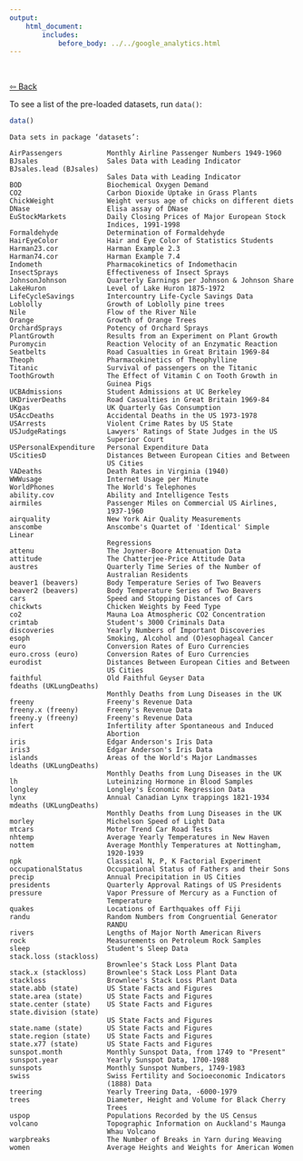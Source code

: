```yaml
---
output:
    html_document:
        includes:
            before_body: ../../google_analytics.html
---
```


<br>

<a href="../../R.html" target="_blank">⇦ Back</a>

To see a list of the pre-loaded datasets, run `data()`:

```r
data()
```

```
Data sets in package ‘datasets’:

AirPassengers           Monthly Airline Passenger Numbers 1949-1960
BJsales                 Sales Data with Leading Indicator
BJsales.lead (BJsales)
                        Sales Data with Leading Indicator
BOD                     Biochemical Oxygen Demand
CO2                     Carbon Dioxide Uptake in Grass Plants
ChickWeight             Weight versus age of chicks on different diets
DNase                   Elisa assay of DNase
EuStockMarkets          Daily Closing Prices of Major European Stock
                        Indices, 1991-1998
Formaldehyde            Determination of Formaldehyde
HairEyeColor            Hair and Eye Color of Statistics Students
Harman23.cor            Harman Example 2.3
Harman74.cor            Harman Example 7.4
Indometh                Pharmacokinetics of Indomethacin
InsectSprays            Effectiveness of Insect Sprays
JohnsonJohnson          Quarterly Earnings per Johnson & Johnson Share
LakeHuron               Level of Lake Huron 1875-1972
LifeCycleSavings        Intercountry Life-Cycle Savings Data
Loblolly                Growth of Loblolly pine trees
Nile                    Flow of the River Nile
Orange                  Growth of Orange Trees
OrchardSprays           Potency of Orchard Sprays
PlantGrowth             Results from an Experiment on Plant Growth
Puromycin               Reaction Velocity of an Enzymatic Reaction
Seatbelts               Road Casualties in Great Britain 1969-84
Theoph                  Pharmacokinetics of Theophylline
Titanic                 Survival of passengers on the Titanic
ToothGrowth             The Effect of Vitamin C on Tooth Growth in
                        Guinea Pigs
UCBAdmissions           Student Admissions at UC Berkeley
UKDriverDeaths          Road Casualties in Great Britain 1969-84
UKgas                   UK Quarterly Gas Consumption
USAccDeaths             Accidental Deaths in the US 1973-1978
USArrests               Violent Crime Rates by US State
USJudgeRatings          Lawyers' Ratings of State Judges in the US
                        Superior Court
USPersonalExpenditure   Personal Expenditure Data
UScitiesD               Distances Between European Cities and Between
                        US Cities
VADeaths                Death Rates in Virginia (1940)
WWWusage                Internet Usage per Minute
WorldPhones             The World's Telephones
ability.cov             Ability and Intelligence Tests
airmiles                Passenger Miles on Commercial US Airlines,
                        1937-1960
airquality              New York Air Quality Measurements
anscombe                Anscombe's Quartet of 'Identical' Simple Linear
                        Regressions
attenu                  The Joyner-Boore Attenuation Data
attitude                The Chatterjee-Price Attitude Data
austres                 Quarterly Time Series of the Number of
                        Australian Residents
beaver1 (beavers)       Body Temperature Series of Two Beavers
beaver2 (beavers)       Body Temperature Series of Two Beavers
cars                    Speed and Stopping Distances of Cars
chickwts                Chicken Weights by Feed Type
co2                     Mauna Loa Atmospheric CO2 Concentration
crimtab                 Student's 3000 Criminals Data
discoveries             Yearly Numbers of Important Discoveries
esoph                   Smoking, Alcohol and (O)esophageal Cancer
euro                    Conversion Rates of Euro Currencies
euro.cross (euro)       Conversion Rates of Euro Currencies
eurodist                Distances Between European Cities and Between
                        US Cities
faithful                Old Faithful Geyser Data
fdeaths (UKLungDeaths)
                        Monthly Deaths from Lung Diseases in the UK
freeny                  Freeny's Revenue Data
freeny.x (freeny)       Freeny's Revenue Data
freeny.y (freeny)       Freeny's Revenue Data
infert                  Infertility after Spontaneous and Induced
                        Abortion
iris                    Edgar Anderson's Iris Data
iris3                   Edgar Anderson's Iris Data
islands                 Areas of the World's Major Landmasses
ldeaths (UKLungDeaths)
                        Monthly Deaths from Lung Diseases in the UK
lh                      Luteinizing Hormone in Blood Samples
longley                 Longley's Economic Regression Data
lynx                    Annual Canadian Lynx trappings 1821-1934
mdeaths (UKLungDeaths)
                        Monthly Deaths from Lung Diseases in the UK
morley                  Michelson Speed of Light Data
mtcars                  Motor Trend Car Road Tests
nhtemp                  Average Yearly Temperatures in New Haven
nottem                  Average Monthly Temperatures at Nottingham,
                        1920-1939
npk                     Classical N, P, K Factorial Experiment
occupationalStatus      Occupational Status of Fathers and their Sons
precip                  Annual Precipitation in US Cities
presidents              Quarterly Approval Ratings of US Presidents
pressure                Vapor Pressure of Mercury as a Function of
                        Temperature
quakes                  Locations of Earthquakes off Fiji
randu                   Random Numbers from Congruential Generator
                        RANDU
rivers                  Lengths of Major North American Rivers
rock                    Measurements on Petroleum Rock Samples
sleep                   Student's Sleep Data
stack.loss (stackloss)
                        Brownlee's Stack Loss Plant Data
stack.x (stackloss)     Brownlee's Stack Loss Plant Data
stackloss               Brownlee's Stack Loss Plant Data
state.abb (state)       US State Facts and Figures
state.area (state)      US State Facts and Figures
state.center (state)    US State Facts and Figures
state.division (state)
                        US State Facts and Figures
state.name (state)      US State Facts and Figures
state.region (state)    US State Facts and Figures
state.x77 (state)       US State Facts and Figures
sunspot.month           Monthly Sunspot Data, from 1749 to "Present"
sunspot.year            Yearly Sunspot Data, 1700-1988
sunspots                Monthly Sunspot Numbers, 1749-1983
swiss                   Swiss Fertility and Socioeconomic Indicators
                        (1888) Data
treering                Yearly Treering Data, -6000-1979
trees                   Diameter, Height and Volume for Black Cherry
                        Trees
uspop                   Populations Recorded by the US Census
volcano                 Topographic Information on Auckland's Maunga
                        Whau Volcano
warpbreaks              The Number of Breaks in Yarn during Weaving
women                   Average Heights and Weights for American Women
```
